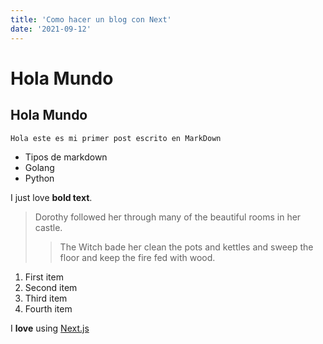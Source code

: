 ```yaml
---
title: 'Como hacer un blog con Next'
date: '2021-09-12'
---
```

# Hola Mundo
## Hola Mundo
    Hola este es mi primer post escrito en MarkDown

- Tipos de markdown
- Golang
- Python

I just love **bold text**.
> Dorothy followed her through many of the beautiful rooms in her castle.
>
>> The Witch bade her clean the pots and kettles and sweep the floor and keep the fire fed with wood.


1. First item
2. Second item
3. Third item
4. Fourth item

I **love** using [Next.js](https://nextjs.org/)